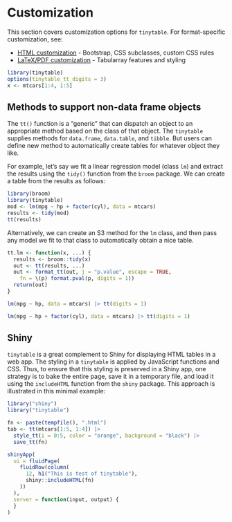 # Customization

This section covers customization options for `tinytable`. For format-specific customization, see:

- [HTML customization](html.qmd) - Bootstrap, CSS subclasses, custom CSS rules
- [LaTeX/PDF customization](latex.qmd) - Tabularray features and styling

```r
library(tinytable)
options(tinytable_tt_digits = 3)
x <- mtcars[1:4, 1:5]
```

## Methods to support non-data frame objects

The `tt()` function is a "generic" that can dispatch an object to an appropriate method based on the class of that object. The `tinytable` supplies methods for `data.frame`, `data.table`, and `tibble`. But users can define new method to automatically create tables for whatever object they like.

For example, let's say we fit a linear regression model (class `lm`) and extract the results using the `tidy()` function from the `broom` package. We can create a table from the results as follows:

```r
library(broom)
library(tinytable)
mod <- lm(mpg ~ hp + factor(cyl), data = mtcars)
results <- tidy(mod)
tt(results)
```

Alternatively, we can create an S3 method for the `lm` class, and then pass any model we fit to that class to automatically obtain a nice table.

```r
tt.lm <- function(x, ...) {
  results <- broom::tidy(x)
  out <- tt(results, ...)
  out <- format_tt(out, j = "p.value", escape = TRUE,
    fn = \(p) format.pval(p, digits = 1))
  return(out)
}

lm(mpg ~ hp, data = mtcars) |> tt(digits = 1)

lm(mpg ~ hp + factor(cyl), data = mtcars) |> tt(digits = 1)
```

## Shiny

`tinytable` is a great complement to Shiny for displaying HTML tables in a web app. The styling in a `tinytable` is applied by JavaScript functions and CSS. Thus, to ensure that this styling is preserved in a Shiny app, one strategy is to bake the entire page, save it in a temporary file, and load it using the `includeHTML` function from the `shiny` package. This approach is illustrated in this minimal example:


```r
library("shiny")
library("tinytable")

fn <- paste(tempfile(), ".html")
tab <- tt(mtcars[1:5, 1:4]) |>
  style_tt(i = 0:5, color = "orange", background = "black") |>
  save_tt(fn)

shinyApp(
  ui = fluidPage(
    fluidRow(column(
      12, h1("This is test of tinytable"),
      shiny::includeHTML(fn)
    ))
  ),
  server = function(input, output) {
  }
)
```